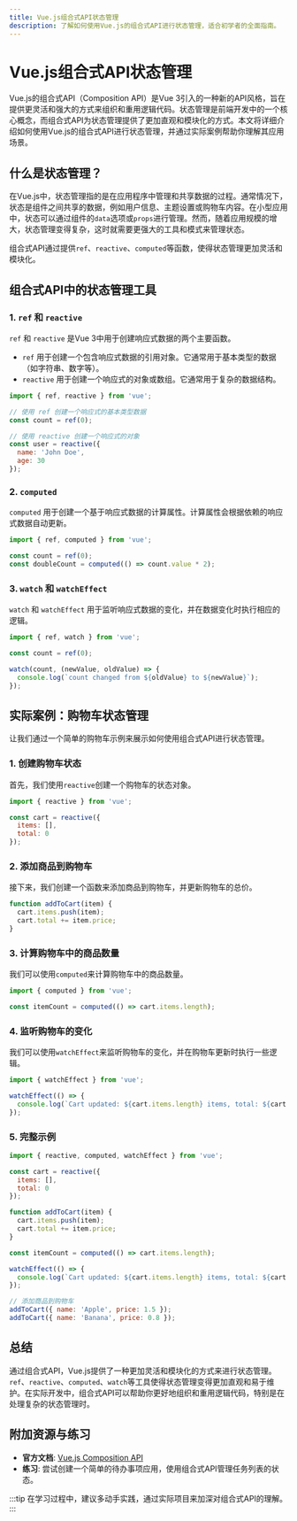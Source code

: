 ```yaml
---
title: Vue.js组合式API状态管理
description: 了解如何使用Vue.js的组合式API进行状态管理，适合初学者的全面指南。
---
```


# Vue.js组合式API状态管理

Vue.js的组合式API（Composition API）是Vue 3引入的一种新的API风格，旨在提供更灵活和强大的方式来组织和重用逻辑代码。状态管理是前端开发中的一个核心概念，而组合式API为状态管理提供了更加直观和模块化的方式。本文将详细介绍如何使用Vue.js的组合式API进行状态管理，并通过实际案例帮助你理解其应用场景。

## 什么是状态管理？

在Vue.js中，状态管理指的是在应用程序中管理和共享数据的过程。通常情况下，状态是组件之间共享的数据，例如用户信息、主题设置或购物车内容。在小型应用中，状态可以通过组件的`data`选项或`props`进行管理。然而，随着应用规模的增大，状态管理变得复杂，这时就需要更强大的工具和模式来管理状态。

组合式API通过提供`ref`、`reactive`、`computed`等函数，使得状态管理更加灵活和模块化。

## 组合式API中的状态管理工具

### 1. `ref` 和 `reactive`

`ref` 和 `reactive` 是Vue 3中用于创建响应式数据的两个主要函数。

- `ref` 用于创建一个包含响应式数据的引用对象。它通常用于基本类型的数据（如字符串、数字等）。
- `reactive` 用于创建一个响应式的对象或数组。它通常用于复杂的数据结构。

```javascript
import { ref, reactive } from 'vue';

// 使用 ref 创建一个响应式的基本类型数据
const count = ref(0);

// 使用 reactive 创建一个响应式的对象
const user = reactive({
  name: 'John Doe',
  age: 30
});
```

### 2. `computed`

`computed` 用于创建一个基于响应式数据的计算属性。计算属性会根据依赖的响应式数据自动更新。

```javascript
import { ref, computed } from 'vue';

const count = ref(0);
const doubleCount = computed(() => count.value * 2);
```

### 3. `watch` 和 `watchEffect`

`watch` 和 `watchEffect` 用于监听响应式数据的变化，并在数据变化时执行相应的逻辑。

```javascript
import { ref, watch } from 'vue';

const count = ref(0);

watch(count, (newValue, oldValue) => {
  console.log(`count changed from ${oldValue} to ${newValue}`);
});
```

## 实际案例：购物车状态管理

让我们通过一个简单的购物车示例来展示如何使用组合式API进行状态管理。

### 1. 创建购物车状态

首先，我们使用`reactive`创建一个购物车的状态对象。

```javascript
import { reactive } from 'vue';

const cart = reactive({
  items: [],
  total: 0
});
```

### 2. 添加商品到购物车

接下来，我们创建一个函数来添加商品到购物车，并更新购物车的总价。

```javascript
function addToCart(item) {
  cart.items.push(item);
  cart.total += item.price;
}
```

### 3. 计算购物车中的商品数量

我们可以使用`computed`来计算购物车中的商品数量。

```javascript
import { computed } from 'vue';

const itemCount = computed(() => cart.items.length);
```

### 4. 监听购物车的变化

我们可以使用`watchEffect`来监听购物车的变化，并在购物车更新时执行一些逻辑。

```javascript
import { watchEffect } from 'vue';

watchEffect(() => {
  console.log(`Cart updated: ${cart.items.length} items, total: ${cart.total}`);
});
```

### 5. 完整示例

```javascript
import { reactive, computed, watchEffect } from 'vue';

const cart = reactive({
  items: [],
  total: 0
});

function addToCart(item) {
  cart.items.push(item);
  cart.total += item.price;
}

const itemCount = computed(() => cart.items.length);

watchEffect(() => {
  console.log(`Cart updated: ${cart.items.length} items, total: ${cart.total}`);
});

// 添加商品到购物车
addToCart({ name: 'Apple', price: 1.5 });
addToCart({ name: 'Banana', price: 0.8 });
```

## 总结

通过组合式API，Vue.js提供了一种更加灵活和模块化的方式来进行状态管理。`ref`、`reactive`、`computed`、`watch`等工具使得状态管理变得更加直观和易于维护。在实际开发中，组合式API可以帮助你更好地组织和重用逻辑代码，特别是在处理复杂的状态管理时。

## 附加资源与练习

- **官方文档**: [Vue.js Composition API](https://v3.vuejs.org/guide/composition-api-introduction.html)
- **练习**: 尝试创建一个简单的待办事项应用，使用组合式API管理任务列表的状态。

:::tip
在学习过程中，建议多动手实践，通过实际项目来加深对组合式API的理解。
:::